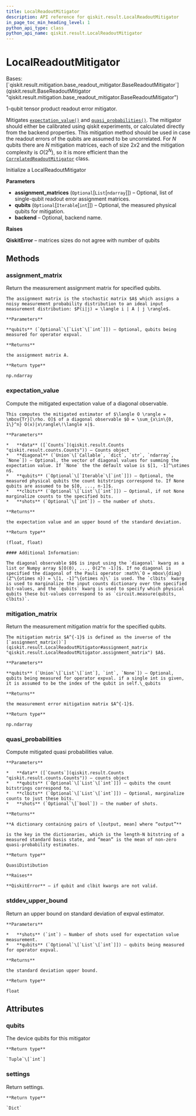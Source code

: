 ```yaml
---
title: LocalReadoutMitigator
description: API reference for qiskit.result.LocalReadoutMitigator
in_page_toc_min_heading_level: 1
python_api_type: class
python_api_name: qiskit.result.LocalReadoutMitigator
---
```


# LocalReadoutMitigator

<Class id="qiskit.result.LocalReadoutMitigator" isDedicatedPage={true} github="https://github.com/qiskit/qiskit/tree/stable/0.21/qiskit/result/mitigation/local_readout_mitigator.py" signature="LocalReadoutMitigator(assignment_matrices=None, qubits=None, backend=None)">
  Bases: [`qiskit.result.mitigation.base_readout_mitigator.BaseReadoutMitigator`](qiskit.result.BaseReadoutMitigator "qiskit.result.mitigation.base_readout_mitigator.BaseReadoutMitigator")

  1-qubit tensor product readout error mitigator.

  Mitigates [`expectation_value()`](qiskit.result.LocalReadoutMitigator#expectation_value "qiskit.result.LocalReadoutMitigator.expectation_value") and [`quasi_probabilities()`](qiskit.result.LocalReadoutMitigator#quasi_probabilities "qiskit.result.LocalReadoutMitigator.quasi_probabilities"). The mitigator should either be calibrated using qiskit experiments, or calculated directly from the backend properties. This mitigation method should be used in case the readout errors of the qubits are assumed to be uncorrelated. For *N* qubits there are *N* mitigation matrices, each of size $2 x 2$ and the mitigation complexity is $O(2^N)$, so it is more efficient than the [`CorrelatedReadoutMitigator`](qiskit.result.CorrelatedReadoutMitigator "qiskit.result.CorrelatedReadoutMitigator") class.

  Initialize a LocalReadoutMitigator

  **Parameters**

  *   **assignment\_matrices** (`Optional`\[`List`\[`ndarray`]]) – Optional, list of single-qubit readout error assignment matrices.
  *   **qubits** (`Optional`\[`Iterable`\[`int`]]) – Optional, the measured physical qubits for mitigation.
  *   **backend** – Optional, backend name.

  **Raises**

  **QiskitError** – matrices sizes do not agree with number of qubits

  ## Methods

  ### assignment\_matrix

  <Function id="qiskit.result.LocalReadoutMitigator.assignment_matrix" signature="LocalReadoutMitigator.assignment_matrix(qubits=None)">
    Return the measurement assignment matrix for specified qubits.

    The assignment matrix is the stochastic matrix $A$ which assigns a noisy measurement probability distribution to an ideal input measurement distribution: $P(i|j) = \langle i | A | j \rangle$.

    **Parameters**

    **qubits** (`Optional`\[`List`\[`int`]]) – Optional, qubits being measured for operator expval.

    **Returns**

    the assignment matrix A.

    **Return type**

    np.ndarray
  </Function>

  ### expectation\_value

  <Function id="qiskit.result.LocalReadoutMitigator.expectation_value" signature="LocalReadoutMitigator.expectation_value(data, diagonal=None, qubits=None, clbits=None, shots=None)">
    Compute the mitigated expectation value of a diagonal observable.

    This computes the mitigated estimator of $\langle O \rangle = \mbox{Tr}[\rho. O]$ of a diagonal observable $O = \sum_{x\in\{0, 1\}^n} O(x)|x\rangle\!\langle x|$.

    **Parameters**

    *   **data** ([`Counts`](qiskit.result.Counts "qiskit.result.counts.Counts")) – Counts object
    *   **diagonal** (`Union`\[`Callable`, `dict`, `str`, `ndarray`, `None`]) – Optional, the vector of diagonal values for summing the expectation value. If `None` the the default value is $[1, -1]^\otimes n$.
    *   **qubits** (`Optional`\[`Iterable`\[`int`]]) – Optional, the measured physical qubits the count bitstrings correspond to. If None qubits are assumed to be $[0, ..., n-1]$.
    *   **clbits** (`Optional`\[`List`\[`int`]]) – Optional, if not None marginalize counts to the specified bits.
    *   **shots** (`Optional`\[`int`]) – the number of shots.

    **Returns**

    the expectation value and an upper bound of the standard deviation.

    **Return type**

    (float, float)

    #### Additional Information:

    The diagonal observable $O$ is input using the `diagonal` kwarg as a list or Numpy array $[O(0), ..., O(2^n -1)]$. If no diagonal is specified the diagonal of the Pauli operator :math\`O = mbox\{diag}(Z^\{otimes n}) = \[1, -1]^\{otimes n}\` is used. The `clbits` kwarg is used to marginalize the input counts dictionary over the specified bit-values, and the `qubits` kwarg is used to specify which physical qubits these bit-values correspond to as `circuit.measure(qubits, clbits)`.
  </Function>

  ### mitigation\_matrix

  <Function id="qiskit.result.LocalReadoutMitigator.mitigation_matrix" signature="LocalReadoutMitigator.mitigation_matrix(qubits=None)">
    Return the measurement mitigation matrix for the specified qubits.

    The mitigation matrix $A^{-1}$ is defined as the inverse of the [`assignment_matrix()`](qiskit.result.LocalReadoutMitigator#assignment_matrix "qiskit.result.LocalReadoutMitigator.assignment_matrix") $A$.

    **Parameters**

    **qubits** (`Union`\[`List`\[`int`], `int`, `None`]) – Optional, qubits being measured for operator expval. if a single int is given, it is assumed to be the index of the qubit in self.\_qubits

    **Returns**

    the measurement error mitigation matrix $A^{-1}$.

    **Return type**

    np.ndarray
  </Function>

  ### quasi\_probabilities

  <Function id="qiskit.result.LocalReadoutMitigator.quasi_probabilities" signature="LocalReadoutMitigator.quasi_probabilities(data, qubits=None, clbits=None, shots=False)">
    Compute mitigated quasi probabilities value.

    **Parameters**

    *   **data** ([`Counts`](qiskit.result.Counts "qiskit.result.counts.Counts")) – counts object
    *   **qubits** (`Optional`\[`List`\[`int`]]) – qubits the count bitstrings correspond to.
    *   **clbits** (`Optional`\[`List`\[`int`]]) – Optional, marginalize counts to just these bits.
    *   **shots** (`Optional`\[`bool`]) – the number of shots.

    **Returns**

    **A dictionary containing pairs of \[output, mean] where “output”**

    is the key in the dictionaries, which is the length-N bitstring of a measured standard basis state, and “mean” is the mean of non-zero quasi-probability estimates.

    **Return type**

    QuasiDistibution

    **Raises**

    **QiskitError** – if qubit and clbit kwargs are not valid.
  </Function>

  ### stddev\_upper\_bound

  <Function id="qiskit.result.LocalReadoutMitigator.stddev_upper_bound" signature="LocalReadoutMitigator.stddev_upper_bound(shots, qubits=None)">
    Return an upper bound on standard deviation of expval estimator.

    **Parameters**

    *   **shots** (`int`) – Number of shots used for expectation value measurement.
    *   **qubits** (`Optional`\[`List`\[`int`]]) – qubits being measured for operator expval.

    **Returns**

    the standard deviation upper bound.

    **Return type**

    float
  </Function>

  ## Attributes

  ### qubits

  <Attribute id="qiskit.result.LocalReadoutMitigator.qubits">
    The device qubits for this mitigator

    **Return type**

    `Tuple`\[`int`]
  </Attribute>

  ### settings

  <Attribute id="qiskit.result.LocalReadoutMitigator.settings">
    Return settings.

    **Return type**

    `Dict`
  </Attribute>
</Class>

